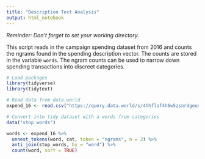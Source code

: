 ```yaml
---
title: "Description Text Analysis"
output: html_notebook
---
```


_Reminder: Don't forget to set your working directory._

This script reads in the campaign spending dataset from 2016 and counts the 
ngrams found in the spending description vector. The counts are stored in the 
variable `words`. The ngram counts can be used to narrow down spending 
transactions into discreet categories.

```r
# Load packages
library(tidyverse)
library(tidytext)
```

```r
# Read data from data.world
expend_16 <- read.csv("https://query.data.world/s/4hhflof4h6w5zsnrdgeux239z")
```

```r
# Convert into tidy dataset with a words from categories
data("stop_words")

words <- expend_16 %>%
  unnest_tokens(word, cat, token = "ngrams", n = 2) %>%
  anti_join(stop_words, by = "word") %>%
  count(word, sort = TRUE)
```